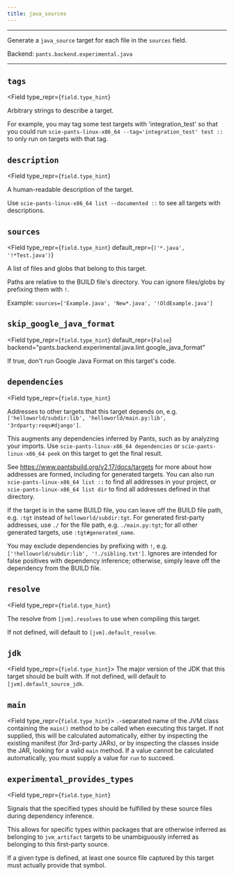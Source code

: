 ```yaml
---
title: java_sources
---
```



---

Generate a `java_source` target for each file in the `sources` field.

Backend: <span className="color--primary">`pants.backend.experimental.java`</span>

---

<span className={styles.options}>

## `tags`

<Field
    type_repr={`field.type_hint`}
>
Arbitrary strings to describe a target.

For example, you may tag some test targets with &#x27;integration_test&#x27; so that you could run `scie-pants-linux-x86_64 --tag='integration_test' test ::` to only run on targets with that tag.

</Field>

## `description`

<Field
    type_repr={`field.type_hint`}
>
A human-readable description of the target.

Use `scie-pants-linux-x86_64 list --documented ::` to see all targets with descriptions.

</Field>

## `sources`

<Field
    type_repr={`field.type_hint`}
    default_repr={`('*.java', '!*Test.java')`}
>
A list of files and globs that belong to this target.

Paths are relative to the BUILD file&#x27;s directory. You can ignore files/globs by prefixing them with `!`.

Example: `sources=['Example.java', 'New*.java', '!OldExample.java']`

</Field>

## `skip_google_java_format`

<Field
  type_repr={`field.type_hint`}
  default_repr={`False`}
  backend="pants.backend.experimental.java.lint.google_java_format"
>
  If true, don&#x27;t run Google Java Format on this target&#x27;s code.
</Field>

## `dependencies`

<Field
    type_repr={`field.type_hint`}
>
Addresses to other targets that this target depends on, e.g. `['helloworld/subdir:lib', 'helloworld/main.py:lib', '3rdparty:reqs#django']`.

This augments any dependencies inferred by Pants, such as by analyzing your imports. Use `scie-pants-linux-x86_64 dependencies` or `scie-pants-linux-x86_64 peek` on this target to get the final result.

See https://www.pantsbuild.org/v2.17/docs/targets for more about how addresses are formed, including for generated targets. You can also run `scie-pants-linux-x86_64 list ::` to find all addresses in your project, or `scie-pants-linux-x86_64 list dir` to find all addresses defined in that directory.

If the target is in the same BUILD file, you can leave off the BUILD file path, e.g. `:tgt` instead of `helloworld/subdir:tgt`. For generated first-party addresses, use `./` for the file path, e.g. `./main.py:tgt`; for all other generated targets, use `:tgt#generated_name`.

You may exclude dependencies by prefixing with `!`, e.g. `['!helloworld/subdir:lib', '!./sibling.txt']`. Ignores are intended for false positives with dependency inference; otherwise, simply leave off the dependency from the BUILD file.

</Field>

## `resolve`

<Field
    type_repr={`field.type_hint`}
>
The resolve from `[jvm].resolves` to use when compiling this target.

If not defined, will default to `[jvm].default_resolve`.

</Field>

## `jdk`

<Field type_repr={`field.type_hint`}>
  The major version of the JDK that this target should be built with. If not
  defined, will default to `[jvm].default_source_jdk`.
</Field>

## `main`

<Field type_repr={`field.type_hint`}>
  `.`-separated name of the JVM class containing the `main()` method to be
  called when executing this target. If not supplied, this will be calculated
  automatically, either by inspecting the existing manifest (for 3rd-party
  JARs), or by inspecting the classes inside the JAR, looking for a valid `main`
  method. If a value cannot be calculated automatically, you must supply a value
  for `run` to succeed.
</Field>

## `experimental_provides_types`

<Field
    type_repr={`field.type_hint`}
>
Signals that the specified types should be fulfilled by these source files during dependency inference.

This allows for specific types within packages that are otherwise inferred as belonging to `jvm_artifact` targets to be unambiguously inferred as belonging to this first-party source.

If a given type is defined, at least one source file captured by this target must actually provide that symbol.

</Field>

</span>

